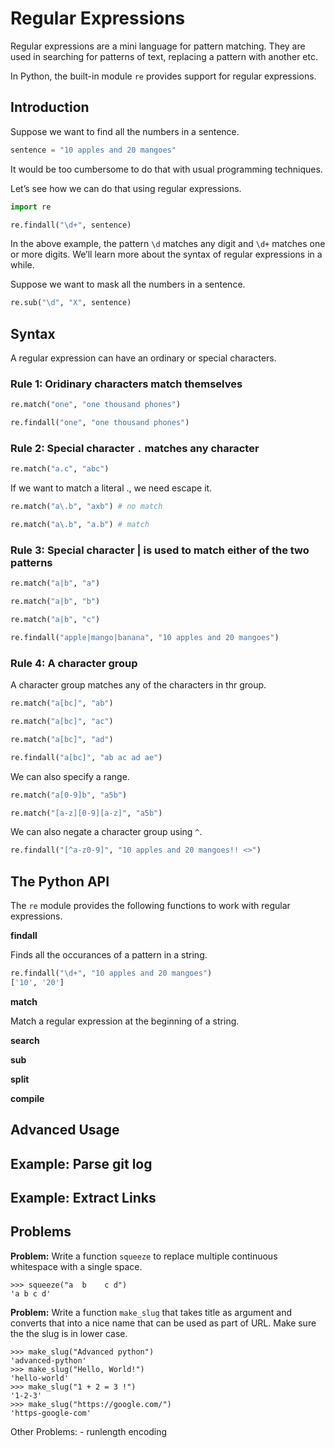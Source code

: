 # Regular Expressions

Regular expressions are a mini language for pattern matching. They are used in searching for patterns of text, replacing a pattern with another etc.

In Python, the built-in module `re` provides support for regular expressions.

## Introduction

Suppose we want to find all the numbers in a sentence.

```python
sentence = "10 apples and 20 mangoes"
```

It would be too cumbersome to do that with usual programming techniques.

Let's see how we can do that using regular expressions.

```python
import re
```

```python
re.findall("\d+", sentence)
```

In the above example, the pattern `\d` matches any digit and `\d+` matches one or more digits. We'll learn more about the syntax of regular expressions in a while.

Suppose we want to mask all the numbers in a sentence.

```python
re.sub("\d", "X", sentence)
```

## Syntax

A regular expression can have an ordinary or special characters.


### Rule 1: Oridinary characters match themselves

```python
re.match("one", "one thousand phones")
```

```python
re.findall("one", "one thousand phones")
```

### Rule 2: Special character `.` matches any character

```python
re.match("a.c", "abc")
```

If we want to match a literal ., we need escape it.

```python
re.match("a\.b", "axb") # no match
```

```python
re.match("a\.b", "a.b") # match
```

### Rule 3: Special character | is used to match either of the two patterns

```python
re.match("a|b", "a")
```

```python
re.match("a|b", "b")
```


```python
re.match("a|b", "c")
```

```python
re.findall("apple|mango|banana", "10 apples and 20 mangoes")
```

### Rule 4: A character group

A character group matches any of the characters in thr group.

```python
re.match("a[bc]", "ab")
```

```python
re.match("a[bc]", "ac")
```

```python
re.match("a[bc]", "ad")
```

```python
re.findall("a[bc]", "ab ac ad ae")
```

We can also specify a range.

```python
re.match("a[0-9]b", "a5b")
```

```python
re.match("[a-z][0-9][a-z]", "a5b")
```

We can also negate a character group using `^`.

```python
re.findall("[^a-z0-9]", "10 apples and 20 mangoes!! <>")
```

## The Python API

The `re` module provides the following functions to work with regular expressions.

**findall**

Finds all the occurances of a pattern in a string.

```python
re.findall("\d+", "10 apples and 20 mangoes")
['10', '20']
```

**match**

Match a regular expression at the beginning of a string.

**search**

**sub**

**split**

**compile**

## Advanced Usage


## Example: Parse git log

## Example: Extract Links

## Problems

**Problem:** Write a function `squeeze` to replace multiple continuous whitespace with a single space.

```
>>> squeeze("a  b    c d")
'a b c d'
```

**Problem:** Write a function `make_slug` that takes title as argument and converts that into a nice name that can be used as part of URL. Make sure the the slug is in lower case.

```
>>> make_slug("Advanced python")
'advanced-python'
>>> make_slug("Hello, World!")
'hello-world'
>>> make_slug("1 + 2 = 3 !")
'1-2-3'
>>> make_slug("https://google.com/")
'https-google-com'
```

Other Problems:
- runlength encoding
